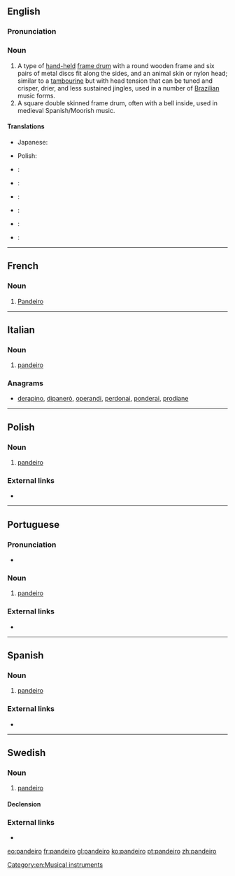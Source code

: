 {{also|Pandeiro}}
==English==
{{wikipedia}}

===Pronunciation===
{{rfp|lang=en}}

===Noun===
{{en-noun}}

# A type of [[hand-held]] [[frame drum]] with a round wooden frame and six pairs of metal discs fit along the sides, and an animal skin or nylon head; similar to a [[tambourine]] but with head tension that can be tuned and crisper, drier, and less sustained jingles, used in a number of [[Brazilian]] music forms.
# A square double skinned frame drum, often with a bell inside, used in medieval Spanish/Moorish music.

====Translations====
{{trans-top|a hand-held frame drum with a round wooden frame}}
* Japanese: {{t|ja|パンデイロ|tr=ぱんでいろ, pandeiro}}
{{trans-mid}}
* Polish: {{t|pl|pandeiro|n}}
{{trans-bottom}}

{{trans-top|a square double skinned frame drum}}
{{trans-mid}}
{{trans-bottom}}

{{checktrans-top}}
* {{ttbc|fr}}: {{t|fr|pandeiro|m}}
* {{ttbc|de}}: {{t|de|Pandeiro}}
* {{ttbc|it}}: {{t|it|pandeiro|m}}
{{trans-mid}}
* {{ttbc|pt}}: {{t|pt|pandeiro|m}}
* {{ttbc|es}}: {{t|es|pandeiro|m}}
* {{ttbc|sv}}: {{t|sv|pandeiro}}
{{trans-bottom}}

[[Category:en:Musical instruments]]

----

==French==
{{wikipedia|lang=fr}}

===Noun===
{{fr-noun|m}}

# [[pandeiro#English|Pandeiro]]

----

==Italian==

===Noun===
{{wikipedia|lang=it}}
{{it-noun|pandeir|m|o|i}}

# [[pandeiro#English|pandeiro]]

===Anagrams===
* [[derapino#Italian|derapino]], [[dipanerò#Italian|dipanerò]], [[operandi#Italian|operandi]], [[perdonai#Italian|perdonai]], [[ponderai#Italian|ponderai]], [[prodiane#Italian|prodiane]]

----

==Polish==

===Noun===
{{pl-noun|n}}

# [[pandeiro#English|pandeiro]]

===External links===
* {{pedia|lang=pl}}

----

==Portuguese==

===Pronunciation===
* {{IPA|/pɐ̃ˈdejɾu/|lang=pt}}

===Noun===
{{pt-noun|m}}

# [[pandeiro#English|pandeiro]]

===External links===
* {{pedia|lang=pt}}

----

==Spanish==

===Noun===
{{es-noun|m}}

# [[pandeiro#English|pandeiro]]

===External links===
* {{pedia|lang=es}}

----

==Swedish==

===Noun===
{{sv-noun|g=c}}

# [[pandeiro#English|pandeiro]]

====Declension====
{{sv-noun-reg-r-c}}

===External links===
* {{pedia|lang=sv}}

[[eo:pandeiro]]
[[fr:pandeiro]]
[[gl:pandeiro]]
[[ko:pandeiro]]
[[pt:pandeiro]]
[[zh:pandeiro]]